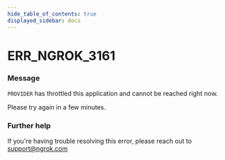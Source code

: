 ```yaml
---
hide_table_of_contents: true
displayed_sidebar: docs
---
```



# ERR_NGROK_3161

### Message

`PROVIDER` has throttled this application and cannot be reached right now.

Please try again in a few minutes.

### Further help

If you're having trouble resolving this error, please reach out to [support@ngrok.com](mailto:support@ngrok.com?subject=Help%20with%20ERR_NGROK_3161)

<ErrorDetails error="err_ngrok_3161" />
